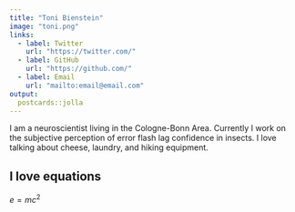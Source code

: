 ```yaml
---
title: "Toni Bienstein"
image: "toni.png"
links:
  - label: Twitter
    url: "https://twitter.com/"
  - label: GitHub
    url: "https://github.com/"
  - label: Email
    url: "mailto:email@email.com"
output:
  postcards::jolla
---
```

 
I am a neuroscientist living in the Cologne-Bonn Area. Currently I work on the subjective perception of error flash lag confidence in insects. I love talking about cheese, laundry, and hiking equipment.

## I love equations

$e = mc^2$